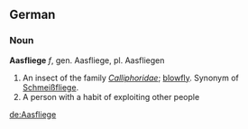 == German ==
=== Noun ===
'''Aasfliege''' ''f'', gen. Aasfliege, pl. Aasfliegen

# An insect of the family ''[[Calliphoridae]]''; [[blowfly]]. Synonym of [[Schmeißfliege]].
# A person with a habit of exploiting other people

[[de:Aasfliege]]